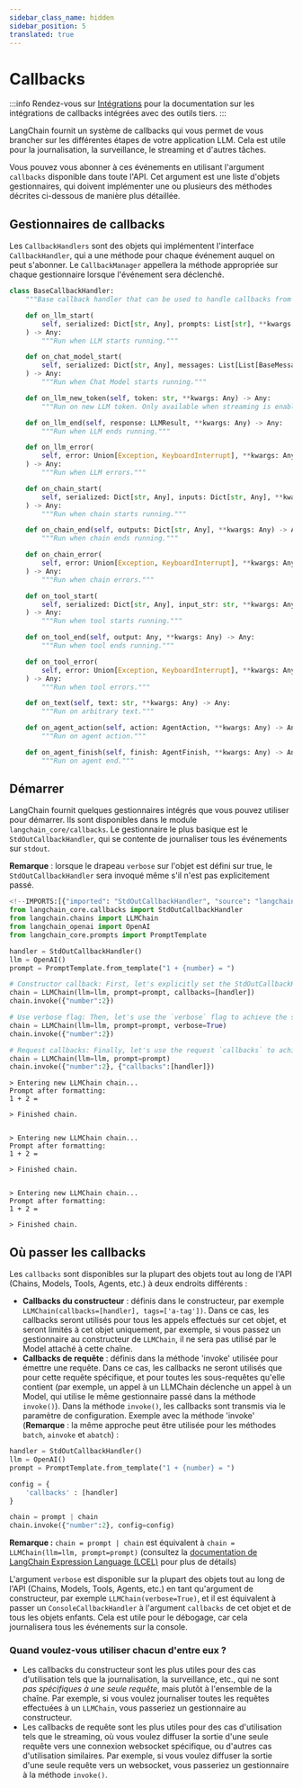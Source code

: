 ```yaml
---
sidebar_class_name: hidden
sidebar_position: 5
translated: true
---
```


# Callbacks

:::info
Rendez-vous sur [Intégrations](/docs/integrations/callbacks/) pour la documentation sur les intégrations de callbacks intégrées avec des outils tiers.
:::

LangChain fournit un système de callbacks qui vous permet de vous brancher sur les différentes étapes de votre application LLM. Cela est utile pour la journalisation, la surveillance, le streaming et d'autres tâches.

Vous pouvez vous abonner à ces événements en utilisant l'argument `callbacks` disponible dans toute l'API. Cet argument est une liste d'objets gestionnaires, qui doivent implémenter une ou plusieurs des méthodes décrites ci-dessous de manière plus détaillée.

## Gestionnaires de callbacks

Les `CallbackHandlers` sont des objets qui implémentent l'interface `CallbackHandler`, qui a une méthode pour chaque événement auquel on peut s'abonner. Le `CallbackManager` appellera la méthode appropriée sur chaque gestionnaire lorsque l'événement sera déclenché.

```python
class BaseCallbackHandler:
    """Base callback handler that can be used to handle callbacks from langchain."""

    def on_llm_start(
        self, serialized: Dict[str, Any], prompts: List[str], **kwargs: Any
    ) -> Any:
        """Run when LLM starts running."""

    def on_chat_model_start(
        self, serialized: Dict[str, Any], messages: List[List[BaseMessage]], **kwargs: Any
    ) -> Any:
        """Run when Chat Model starts running."""

    def on_llm_new_token(self, token: str, **kwargs: Any) -> Any:
        """Run on new LLM token. Only available when streaming is enabled."""

    def on_llm_end(self, response: LLMResult, **kwargs: Any) -> Any:
        """Run when LLM ends running."""

    def on_llm_error(
        self, error: Union[Exception, KeyboardInterrupt], **kwargs: Any
    ) -> Any:
        """Run when LLM errors."""

    def on_chain_start(
        self, serialized: Dict[str, Any], inputs: Dict[str, Any], **kwargs: Any
    ) -> Any:
        """Run when chain starts running."""

    def on_chain_end(self, outputs: Dict[str, Any], **kwargs: Any) -> Any:
        """Run when chain ends running."""

    def on_chain_error(
        self, error: Union[Exception, KeyboardInterrupt], **kwargs: Any
    ) -> Any:
        """Run when chain errors."""

    def on_tool_start(
        self, serialized: Dict[str, Any], input_str: str, **kwargs: Any
    ) -> Any:
        """Run when tool starts running."""

    def on_tool_end(self, output: Any, **kwargs: Any) -> Any:
        """Run when tool ends running."""

    def on_tool_error(
        self, error: Union[Exception, KeyboardInterrupt], **kwargs: Any
    ) -> Any:
        """Run when tool errors."""

    def on_text(self, text: str, **kwargs: Any) -> Any:
        """Run on arbitrary text."""

    def on_agent_action(self, action: AgentAction, **kwargs: Any) -> Any:
        """Run on agent action."""

    def on_agent_finish(self, finish: AgentFinish, **kwargs: Any) -> Any:
        """Run on agent end."""
```

## Démarrer

LangChain fournit quelques gestionnaires intégrés que vous pouvez utiliser pour démarrer. Ils sont disponibles dans le module `langchain_core/callbacks`. Le gestionnaire le plus basique est le `StdOutCallbackHandler`, qui se contente de journaliser tous les événements sur `stdout`.

**Remarque** : lorsque le drapeau `verbose` sur l'objet est défini sur true, le `StdOutCallbackHandler` sera invoqué même s'il n'est pas explicitement passé.

```python
<!--IMPORTS:[{"imported": "StdOutCallbackHandler", "source": "langchain_core.callbacks", "docs": "https://api.python.langchain.com/en/latest/callbacks/langchain_core.callbacks.stdout.StdOutCallbackHandler.html", "title": "Callbacks"}, {"imported": "LLMChain", "source": "langchain.chains", "docs": "https://api.python.langchain.com/en/latest/chains/langchain.chains.llm.LLMChain.html", "title": "Callbacks"}, {"imported": "OpenAI", "source": "langchain_openai", "docs": "https://api.python.langchain.com/en/latest/llms/langchain_openai.llms.base.OpenAI.html", "title": "Callbacks"}, {"imported": "PromptTemplate", "source": "langchain_core.prompts", "docs": "https://api.python.langchain.com/en/latest/prompts/langchain_core.prompts.prompt.PromptTemplate.html", "title": "Callbacks"}]-->
from langchain_core.callbacks import StdOutCallbackHandler
from langchain.chains import LLMChain
from langchain_openai import OpenAI
from langchain_core.prompts import PromptTemplate

handler = StdOutCallbackHandler()
llm = OpenAI()
prompt = PromptTemplate.from_template("1 + {number} = ")

# Constructor callback: First, let's explicitly set the StdOutCallbackHandler when initializing our chain
chain = LLMChain(llm=llm, prompt=prompt, callbacks=[handler])
chain.invoke({"number":2})

# Use verbose flag: Then, let's use the `verbose` flag to achieve the same result
chain = LLMChain(llm=llm, prompt=prompt, verbose=True)
chain.invoke({"number":2})

# Request callbacks: Finally, let's use the request `callbacks` to achieve the same result
chain = LLMChain(llm=llm, prompt=prompt)
chain.invoke({"number":2}, {"callbacks":[handler]})

```

```output
> Entering new LLMChain chain...
Prompt after formatting:
1 + 2 =

> Finished chain.


> Entering new LLMChain chain...
Prompt after formatting:
1 + 2 =

> Finished chain.


> Entering new LLMChain chain...
Prompt after formatting:
1 + 2 =

> Finished chain.
```

## Où passer les callbacks

Les `callbacks` sont disponibles sur la plupart des objets tout au long de l'API (Chains, Models, Tools, Agents, etc.) à deux endroits différents :

- **Callbacks du constructeur** : définis dans le constructeur, par exemple `LLMChain(callbacks=[handler], tags=['a-tag'])`. Dans ce cas, les callbacks seront utilisés pour tous les appels effectués sur cet objet, et seront limités à cet objet uniquement, par exemple, si vous passez un gestionnaire au constructeur de `LLMChain`, il ne sera pas utilisé par le Model attaché à cette chaîne.
- **Callbacks de requête** : définis dans la méthode 'invoke' utilisée pour émettre une requête. Dans ce cas, les callbacks ne seront utilisés que pour cette requête spécifique, et pour toutes les sous-requêtes qu'elle contient (par exemple, un appel à un LLMChain déclenche un appel à un Model, qui utilise le même gestionnaire passé dans la méthode `invoke()`). Dans la méthode `invoke()`, les callbacks sont transmis via le paramètre de configuration.
Exemple avec la méthode 'invoke' (**Remarque** : la même approche peut être utilisée pour les méthodes `batch`, `ainvoke` et `abatch`) :

```python
handler = StdOutCallbackHandler()
llm = OpenAI()
prompt = PromptTemplate.from_template("1 + {number} = ")

config = {
    'callbacks' : [handler]
}

chain = prompt | chain
chain.invoke({"number":2}, config=config)
```

**Remarque :** `chain = prompt | chain` est équivalent à `chain = LLMChain(llm=llm, prompt=prompt)` (consultez la [documentation de LangChain Expression Language (LCEL)](/docs/expression_language/) pour plus de détails)

L'argument `verbose` est disponible sur la plupart des objets tout au long de l'API (Chains, Models, Tools, Agents, etc.) en tant qu'argument de constructeur, par exemple `LLMChain(verbose=True)`, et il est équivalent à passer un `ConsoleCallbackHandler` à l'argument `callbacks` de cet objet et de tous les objets enfants. Cela est utile pour le débogage, car cela journalisera tous les événements sur la console.

### Quand voulez-vous utiliser chacun d'entre eux ?

- Les callbacks du constructeur sont les plus utiles pour des cas d'utilisation tels que la journalisation, la surveillance, etc., qui ne sont _pas spécifiques à une seule requête_, mais plutôt à l'ensemble de la chaîne. Par exemple, si vous voulez journaliser toutes les requêtes effectuées à un `LLMChain`, vous passeriez un gestionnaire au constructeur.
- Les callbacks de requête sont les plus utiles pour des cas d'utilisation tels que le streaming, où vous voulez diffuser la sortie d'une seule requête vers une connexion websocket spécifique, ou d'autres cas d'utilisation similaires. Par exemple, si vous voulez diffuser la sortie d'une seule requête vers un websocket, vous passeriez un gestionnaire à la méthode `invoke()`.
